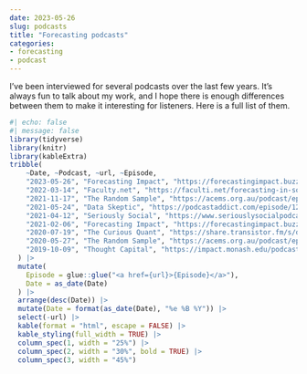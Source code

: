 ```yaml
---
date: 2023-05-26
slug: podcasts
title: "Forecasting podcasts"
categories:
- forecasting
- podcast
---
```


I've been interviewed for several podcasts over the last few years. It's always fun to talk about my work, and I hope there is enough differences between them to make it interesting for listeners. Here is a full list of them.

```r
#| echo: false
#| message: false
library(tidyverse)
library(knitr)
library(kableExtra)
tribble(
    ~Date, ~Podcast, ~url, ~Episode,
    "2023-05-26", "Forecasting Impact", "https://forecastingimpact.buzzsprout.com/1641538/12809499-forecasting-software-panel", "Forecasting software panel",
    "2022-03-14", "Faculty.net", "https://faculti.net/forecasting-in-social-settings/", "Forecasting in social settings",
    "2021-11-17", "The Random Sample", "https://acems.org.au/podcast/episode-66-software-as-research-output", "Software as a first class research output",
    "2021-05-24", "Data Skeptic", "https://podcastaddict.com/episode/123511469", "Forecasting principles and practice",
    "2021-04-12", "Seriously Social", "https://www.seriouslysocialpodcast.org.au/e/forecasting/", "Forecasting the future: the science of prediction",
    "2021-02-06", "Forecasting Impact", "https://forecastingimpact.buzzsprout.com/1641538/7708129-rob-hyndman", "Rob Hyndman",
    "2020-07-19", "The Curious Quant", "https://share.transistor.fm/s/dc2dfd76", "Forecasting COVID, time series, and why causality doesnt matter as much as you think",
    "2020-05-27", "The Random Sample", "https://acems.org.au/podcast/episode-29-forecasting-the-future", "Forecasting the future & the future of forecasting",
    "2019-10-09", "Thought Capital", "https://impact.monash.edu/podcasts/forecasts-are-always-wrong-but-we-need-them-anyway/", "Forecasts are always wrong (but we need them anyway)",
  ) |>
  mutate(
    Episode = glue::glue("<a href={url}>{Episode}</a>"),
    Date = as_date(Date)
  ) |>
  arrange(desc(Date)) |>
  mutate(Date = format(as_date(Date), "%e %B %Y")) |>
  select(-url) |>
  kable(format = "html", escape = FALSE) |>
  kable_styling(full_width = TRUE) |>
  column_spec(1, width = "25%") |>
  column_spec(2, width = "30%", bold = TRUE) |>
  column_spec(3, width = "45%")
```
